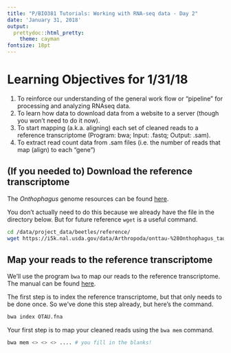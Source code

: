 ```yaml
---
title: "P/BIO381 Tutorials: Working with RNA-seq data - Day 2"
date: 'January 31, 2018'
output:
  prettydoc::html_pretty:
    theme: cayman
fontsize: 18pt
---
```


# Learning Objectives for 1/31/18

1. To reinforce our understanding of the general work flow or "pipeline" for processing and analyzing RNAseq data.
2. To learn how data to download data from a website to a server (though you won't need to do it now).
3. To start mapping (a.k.a. aligning) each set of cleaned reads to a reference transcriptome (Program: bwa; Input: .fastq; Output: .sam).
4. To extract read count data from .sam files (i.e. the number of reads that map (align) to each "gene")

## (If you needed to) Download the reference transcriptome

The *Onthophagus* genome resources can be found [here](https://i5k.nal.usda.gov/Onthophagus_taurus).

You don't actually need to do this because we already have the file in the directory below.  But for future reference `wget` is a useful command.

```bash
cd /data/project_data/beetles/reference/
wget https://i5k.nal.usda.gov/data/Arthropoda/onttau-%28Onthophagus_taurus%29/Current%20Genome%20Assembly/2.Official%20or%20Primary%20Gene%20Set/BCM_version_0.5.3/consensus_gene_set/OTAU.fna
```

## Map your reads to the reference transcriptome

We'll use the program `bwa` to map our reads to the reference transcriptome.  The manual can be found [here](http://bio-bwa.sourceforge.net/bwa.shtml).

The first step is to index the reference transcriptome, but that only needs to be done once.  So we've done this step already, but here's the command.

```bash
bwa index OTAU.fna
```

Your first step is to map your cleaned reads using the `bwa mem` command.

```bash
bwa mem <> <> <> .... # you fill in the blanks!
```

